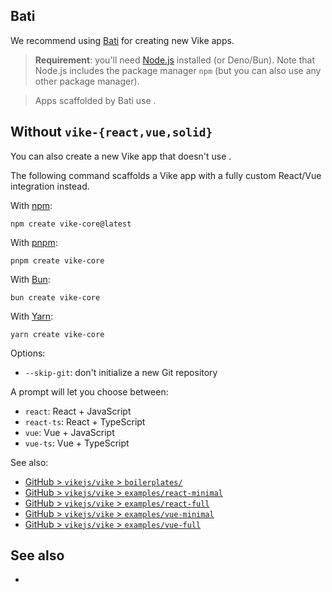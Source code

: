 

## Bati

We recommend using [Bati](https://batijs.dev) for creating new Vike apps.

> **Requirement**: you'll need [Node.js](https://nodejs.org) installed (or Deno/Bun). Note that Node.js includes the package manager `npm` (but you can also use any other package manager).

> Apps scaffolded by Bati use <UiFrameworkExtension name />.

## Without `vike-{react,vue,solid}`

You can also create a new Vike app that doesn't use <UiFrameworkExtension name />.

The following command scaffolds a Vike app with a fully custom React/Vue integration instead.

<CustomIntegrationWarning />

With [npm](https://www.npmjs.com):

```shell
npm create vike-core@latest
```

With [pnpm](https://pnpm.io):

```shell
pnpm create vike-core
```

With [Bun](https://bun.sh):

```shell
bun create vike-core
```

With [Yarn](https://yarnpkg.com):

```shell
yarn create vike-core
```

Options:
- `--skip-git`: don't initialize a new Git repository

A prompt will let you choose between:
- `react`: React + JavaScript
- `react-ts`: React + TypeScript
- `vue`: Vue + JavaScript
- `vue-ts`: Vue + TypeScript

See also:
- [GitHub > `vikejs/vike` > `boilerplates/`](https://github.com/vikejs/vike/tree/main/boilerplates)
- [GitHub > `vikejs/vike` > `examples/react-minimal`](https://github.com/vikejs/vike/tree/main/examples/react-minimal)
- [GitHub > `vikejs/vike` > `examples/react-full`](https://github.com/vikejs/vike/tree/main/examples/react-full)
- [GitHub > `vikejs/vike` > `examples/vue-minimal`](https://github.com/vikejs/vike/tree/main/examples/vue-minimal)
- [GitHub > `vikejs/vike` > `examples/vue-full`](https://github.com/vikejs/vike/tree/main/examples/vue-full)


## See also

- <Link href="/add" />
